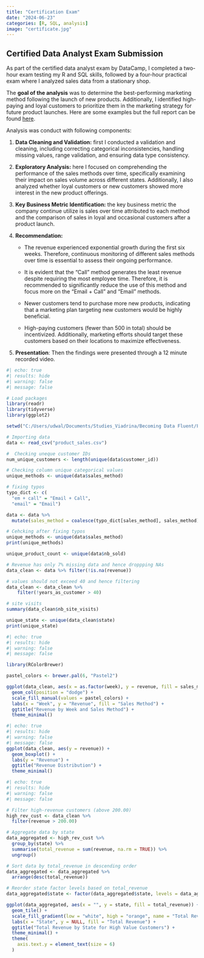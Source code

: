 ```yaml
---
title: "Certification Exam"
date: "2024-06-23"
categories: [R, SQL, analysis]
image: "certificate.jpg"
---
```


## Certified Data Analyst Exam Submission

As part of the certified data analyst exam by DataCamp, I completed a two-hour exam testing my R and SQL skills, followed by a four-hour practical exam where I analyzed sales data from a stationary shop.

The **goal of the analysis** was to determine the best-performing marketing method following the launch of new products. Additionally, I identified high-paying and loyal customers to prioritize them in the marketing strategy for future product launches. Here are some examples but the full report can be found [here](https://www.datacamp.com/datalab/w/efdedffd-1df1-4b55-be0e-4c7c6ed91eb7).

Analysis was conduct with following components:

1.  **Data Cleaning and Validation:** first I conducted a validation and cleaning, including correcting categorical inconsistencies, handling missing values, range validation, and ensuring data type consistency.

2.  **Exploratory Analysis:** here I focused on comprehending the performance of the sales methods over time, specifically examining their impact on sales volume across different states. Additionally, I also analyzed whether loyal customers or new customers showed more interest in the new product offerings.

3.  **Key Business Metric Identification:** the key business metric the company continue utilize is sales over time attributed to each method and the comparison of sales in loyal and occasional customers after a product launch.

4.  **Recommendation:**

    -   The revenue experienced exponential growth during the first six weeks. Therefore, continuous monitoring of different sales methods over time is essential to assess their ongoing performance.

    -   It is evident that the "Call" method generates the least revenue despite requiring the most employee time. Therefore, it is recommended to significantly reduce the use of this method and focus more on the "Email + Call" and "Email" methods.

    -   Newer customers tend to purchase more new products, indicating that a marketing plan targeting new customers would be highly beneficial.

    -   High-paying customers (fewer than 500 in total) should be incentivized. Additionally, marketing efforts should target these customers based on their locations to maximize effectiveness.

5.  **Presentation**: Then the findings were presented through a 12 minute recorded video.

```r
#| echo: true
#| results: hide
#| warning: false
#| message: false

# Load packages
library(readr)
library(tidyverse)
library(ggplot2)

setwd("C:/Users/udwal/Documents/Studies_Viadrina/Becoming Data Fluent/Fluent2024/Bonus Assignment/Portfolio")

# Importing data
data <- read_csv("product_sales.csv")

#  Checking uneque customer IDs
num_unique_customers <- length(unique(data$customer_id))

# Checking column unique categorical values 
unique_methods <- unique(data$sales_method)

# fixing typos
typo_dict <- c(
  "em + call" = "Email + Call",
  "email" = "Email")

data <- data %>%
  mutate(sales_method = coalesce(typo_dict[sales_method], sales_method))

# Cehcking after fixing typos
unique_methods <- unique(data$sales_method)
print(unique_methods)

unique_product_count <- unique(data$nb_sold)

# Revenue has only 7% missing data and hence droppping NAs
data_clean <- data %>% filter(!is.na(revenue))

# values should not exceed 40 and hence filtering
data_clean <- data_clean %>% 
	filter(!years_as_customer > 40)

# site visits
summary(data_clean$nb_site_visits)

unique_state <- unique(data_clean$state)
print(unique_state)
```

```r
#| echo: true
#| results: hide
#| warning: false
#| message: false

library(RColorBrewer)

pastel_colors <- brewer.pal(6, "Pastel2")

ggplot(data_clean, aes(x = as.factor(week), y = revenue, fill = sales_method)) +
  geom_col(position = "dodge") +
  scale_fill_manual(values = pastel_colors) +
  labs(x = "Week", y = "Revenue", fill = "Sales Method") +
  ggtitle("Revenue by Week and Sales Method") +
  theme_minimal()
```

```r
#| echo: true
#| results: hide
#| warning: false
#| message: false
ggplot(data_clean, aes(y = revenue)) +
  geom_boxplot() +
  labs(y = "Revenue") +
  ggtitle("Revenue Distribution") +
  theme_minimal()
```

```r
#| echo: true
#| results: hide
#| warning: false
#| message: false

# Filter high-revenue customers (above 200.00)
high_rev_cust <- data_clean %>%
  filter(revenue > 200.00)

# Aggregate data by state
data_aggregated <- high_rev_cust %>%
  group_by(state) %>%
  summarise(total_revenue = sum(revenue, na.rm = TRUE)) %>%
  ungroup()

# Sort data by total_revenue in descending order
data_aggregated <- data_aggregated %>%
  arrange(desc(total_revenue))

# Reorder state factor levels based on total_revenue
data_aggregated$state <- factor(data_aggregated$state, levels = data_aggregated$state)

ggplot(data_aggregated, aes(x = "", y = state, fill = total_revenue)) +
  geom_tile() +
  scale_fill_gradient(low = "white", high = "orange", name = "Total Revenue") +
  labs(x = "State", y = NULL, fill = "Total Revenue") +
  ggtitle("Total Revenue by State for High Value Customers") +
  theme_minimal() +
  theme(
    axis.text.y = element_text(size = 6)
  )
```
